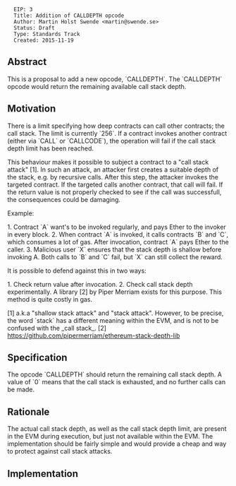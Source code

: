 <pre>
  EIP: 3
  Title: Addition of CALLDEPTH opcode
  Author: Martin Holst Swende <martin@swende.se>
  Status: Draft
  Type: Standards Track
  Created: 2015-11-19
</pre>

==Abstract==

This is a proposal to add a new opcode, `CALLDEPTH`. The `CALLDEPTH` opcode would return the remaining available call stack depth. 

==Motivation==

There is a limit specifying how deep contracts can call other contracts; the call stack. The limit is currently `256`. If a contract invokes another contract (either via `CALL` or `CALLCODE`), the operation will fail if the call stack depth limit has been reached. 

This behaviour makes it possible to subject a contract to a "call stack attack" [1]. In such an attack, an attacker first creates a suitable depth of the stack, e.g. by recursive calls. After this step, the attacker invokes the targeted contract. If the targeted calls another contract, that call will fail. If the return value is not properly checked to see if the call was successfull, the consequences could be damaging. 

Example: 

1. Contract `A` want's to be invoked regularly, and pays Ether to the invoker in every block.
2. When contract `A` is invoked, it calls contracts `B` and `C`, which consumes a lot of gas. After invocation, contract `A` pays Ether to the caller. 
3. Malicious user `X` ensures that the stack depth is shallow before invoking A. Both calls to `B` and `C` fail, but `X` can still collect the reward. 

It is possible to defend against this in two ways:

1. Check return value after invocation. 
2. Check call stack depth experimentally. A library [2] by Piper Merriam exists for this purpose. This method is quite costly in gas.


[1] a.k.a "shallow stack attack" and "stack attack". However, to be precise, the word `stack` has a different meaning within the EVM, and is not to be confused with the _call stack_.
[2] https://github.com/pipermerriam/ethereum-stack-depth-lib 

==Specification==

The opcode `CALLDEPTH` should return the remaining call stack depth. A value of `0` means that the call stack is exhausted, and no further calls can be made. 

==Rationale==

The actual call stack depth, as well as the call stack depth limit, are present in the EVM during execution, but just not available within the EVM. The implementation should be fairly simple and would provide a cheap and way to protect against call stack attacks. 

==Implementation==

